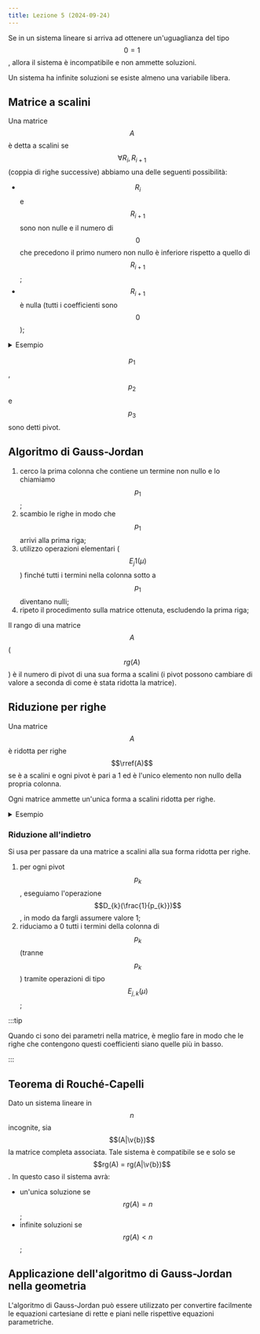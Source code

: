 ```yaml
---
title: Lezione 5 (2024-09-24)
---
```



Se in un sistema lineare si arriva ad ottenere un'uguaglianza del tipo
$$0 = 1$$, allora il sistema è incompatibile e non ammette soluzioni.

Un sistema ha infinite soluzioni se esiste almeno una variabile libera.

## Matrice a scalini

Una matrice $$A$$ è detta a scalini se $$\forall R_{i}, R_{i + 1}$$ (coppia di
righe successive) abbiamo una delle seguenti possibilità:

- $$R_{i}$$ e $$R_{i + 1}$$ sono non nulle e il numero di $$0$$ che precedono il
  primo numero non nullo è inferiore rispetto a quello di $$R_{i + 1}$$;
- $$R_{i + 1}$$ è nulla (tutti i coefficienti sono $$0$$);

<details>
<summary>Esempio</summary>

$$
A = \begin{bmatrix}
p_{1} & *     & * & *     \\
0     & p_{2} & * & *     \\
0     & 0     & 0 & p_{4}
\end{bmatrix}
$$

Un $$*$$ indica un qualsiasi numero.

$$A$$ è una matrice a scalini (gli $$0$$ sembrano degli scalini).

</details>

$$p_{1}$$, $$p_{2}$$ e $$p_{3}$$ sono detti pivot.

## Algoritmo di Gauss-Jordan

<Steps>

1. cerco la prima colonna che contiene un termine non nullo e lo chiamiamo
   $$p_{1}$$;
2. scambio le righe in modo che $$p_{1}$$ arrivi alla prima riga;
3. utilizzo operazioni elementari ($$E_{j}1(\mu)$$) finché tutti i termini nella
   colonna sotto a $$p_{1}$$ diventano nulli;
4. ripeto il procedimento sulla matrice ottenuta, escludendo la prima riga;

</Steps>

Il rango di una matrice $$A$$ ($$rg(A)$$) è il numero di pivot di una sua forma
a scalini (i pivot possono cambiare di valore a seconda di come è stata ridotta
la matrice).

## Riduzione per righe

Una matrice $$A$$ è ridotta per righe $$\rref(A)$$ se è a scalini e ogni pivot è
pari a 1 ed è l'unico elemento non nullo della propria colonna.

Ogni matrice ammette un'unica forma a scalini ridotta per righe.

<details>
<summary>Esempio</summary>

$$
\rref(A) =
\begin{bmatrix}
1 & 0 & 0 \\
0 & 1 & 0 \\
0 & 0 & 1
\end{bmatrix}
$$

</details>

### Riduzione all'indietro

Si usa per passare da una matrice a scalini alla sua forma ridotta per righe.

<Steps>

1. per ogni pivot $$p_{k}$$, eseguiamo l'operazione $$D_{k}(\frac{1}{p_{k}})$$,
   in modo da fargli assumere valore 1;
2. riduciamo a 0 tutti i termini della colonna di $$p_{k}$$ (tranne $$p_{k}$$)
   tramite operazioni di tipo $$E_{j, k}(\mu)$$;

</Steps>

:::tip

Quando ci sono dei parametri nella matrice, è meglio fare in modo che le righe
che contengono questi coefficienti siano quelle più in basso.

:::

## Teorema di Rouché-Capelli

Dato un sistema lineare in $$n$$ incognite, sia $$(A|\v{b})$$ la matrice
completa associata. Tale sistema è compatibile se e solo se
$$rg(A) = rg(A|\v{b})$$. In questo caso il sistema avrà:

- un'unica soluzione se $$rg(A) = n$$;
- infinite soluzioni se $$rg(A) < n$$;

## Applicazione dell'algoritmo di Gauss-Jordan nella geometria

L'algoritmo di Gauss-Jordan può essere utilizzato per convertire facilmente le
equazioni cartesiane di rette e piani nelle rispettive equazioni parametriche.
